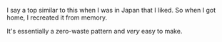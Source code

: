 I say a top similar to this when I was in Japan that I liked.
So when I got home, I recreated it from memory.

It's essentially a zero-waste pattern and _very_ easy to make.
